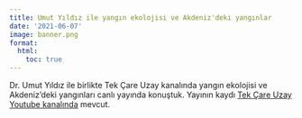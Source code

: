 ```yaml
---
title: Umut Yıldız ile yangın ekolojisi ve Akdeniz'deki yangınlar
date: '2021-06-07'
image: banner.png
format:
  html:
    toc: true
---
```


Dr. Umut Yıldız ile birlikte Tek Çare Uzay kanalında yangın ekolojisi ve Akdeniz'deki yangınları canlı yayında konuştuk. Yayının kaydı [Tek Çare Uzay Youtube kanalında](https://www.youtube.com/watch?v=4Q2hQ5KoHIg) mevcut.
